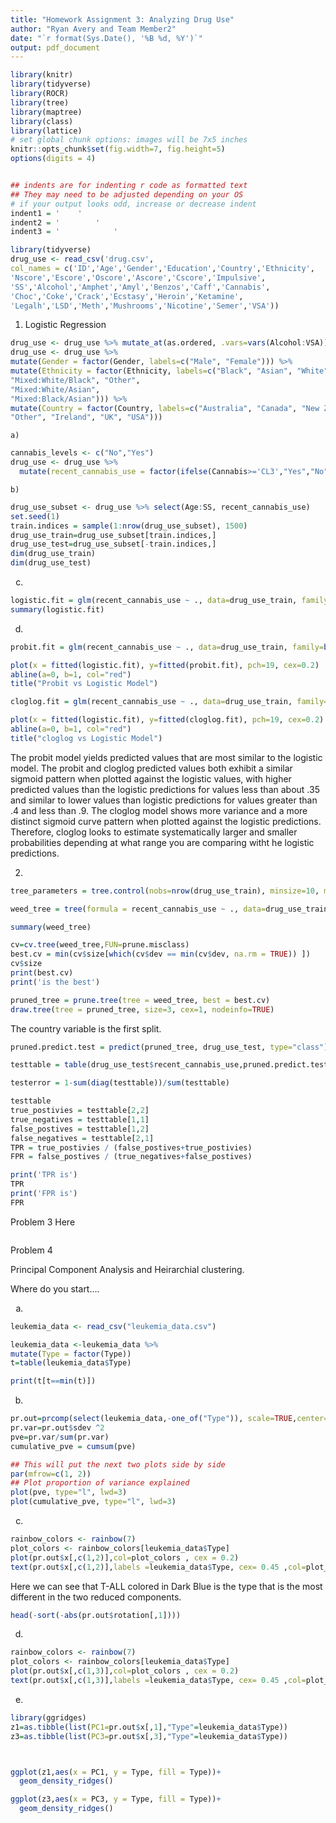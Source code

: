 ---
title: "Homework Assignment 3: Analyzing Drug Use"
author: "Ryan Avery and Team Member2"
date: "`r format(Sys.Date(), '%B %d, %Y')`"
output: pdf_document
---


```{r setup, echo=FALSE}
library(knitr)
library(tidyverse)
library(ROCR)
library(tree)
library(maptree)
library(class)
library(lattice)
# set global chunk options: images will be 7x5 inches
knitr::opts_chunk$set(fig.width=7, fig.height=5)
options(digits = 4)


## indents are for indenting r code as formatted text
## They may need to be adjusted depending on your OS
# if your output looks odd, increase or decrease indent
indent1 = '    '
indent2 = '        '
indent3 = '            '
```

```{r load, echo=FALSE}
library(tidyverse)
drug_use <- read_csv('drug.csv',
col_names = c('ID','Age','Gender','Education','Country','Ethnicity',
'Nscore','Escore','Oscore','Ascore','Cscore','Impulsive',
'SS','Alcohol','Amphet','Amyl','Benzos','Caff','Cannabis',
'Choc','Coke','Crack','Ecstasy','Heroin','Ketamine',
'Legalh','LSD','Meth','Mushrooms','Nicotine','Semer','VSA'))
```

1. Logistic Regression
```{r mutate, indent=indent2}
drug_use <- drug_use %>% mutate_at(as.ordered, .vars=vars(Alcohol:VSA))
drug_use <- drug_use %>%
mutate(Gender = factor(Gender, labels=c("Male", "Female"))) %>%
mutate(Ethnicity = factor(Ethnicity, labels=c("Black", "Asian", "White",
"Mixed:White/Black", "Other",
"Mixed:White/Asian",
"Mixed:Black/Asian"))) %>%
mutate(Country = factor(Country, labels=c("Australia", "Canada", "New Zealand",
"Other", "Ireland", "UK", "USA")))
```
    a) 
```{r cannabis, indent=indent2}
cannabis_levels <- c("No","Yes")
drug_use <- drug_use %>% 
  mutate(recent_cannabis_use = factor(ifelse(Cannabis>='CL3',"Yes","No"))) 

```
    b)  
```{r split, out.width='0.4\\linewidth', fig.show='hold', indent=indent1}
drug_use_subset <- drug_use %>% select(Age:SS, recent_cannabis_use)
set.seed(1)
train.indices = sample(1:nrow(drug_use_subset), 1500)
drug_use_train=drug_use_subset[train.indices,]
drug_use_test=drug_use_subset[-train.indices,]
dim(drug_use_train)
dim(drug_use_test)
```

  c)
```{r logreg, out.width='50%', fig.show='hold', indent=indent1}
logistic.fit = glm(recent_cannabis_use ~ ., data=drug_use_train, family=binomial(link="logit"))
summary(logistic.fit)
```
  d)
```{r}

probit.fit = glm(recent_cannabis_use ~ ., data=drug_use_train, family=binomial(link="probit"))

plot(x = fitted(logistic.fit), y=fitted(probit.fit), pch=19, cex=0.2)
abline(a=0, b=1, col="red")
title("Probit vs Logistic Model")


```

```{r}

cloglog.fit = glm(recent_cannabis_use ~ ., data=drug_use_train, family=binomial(link="cloglog"))

plot(x = fitted(logistic.fit), y=fitted(cloglog.fit), pch=19, cex=0.2)
abline(a=0, b=1, col="red")
title("cloglog vs Logistic Model")

```

The probit model yields predicted values that are most similar to the logistic model. The probit and cloglog predicted values both exhibit a similar sigmoid pattern when plotted against the logistic values, with higher predicted values than the logistic predictions for values less than about .35 and similar to lower values than logistic predictions for values greater than .4 and less than .9. The cloglog model shows more variance and a more distinct sigmoid curve pattern when plotted against the logistic predictions. Therefore, cloglog looks to estimate systematically larger and smaller probabilities depending at what range you are comparing witht he logistic predictions.

2.
```{r}
tree_parameters = tree.control(nobs=nrow(drug_use_train), minsize=10, mindev=1e-3)

weed_tree = tree(formula = recent_cannabis_use ~ ., data=drug_use_train ,control = tree_parameters)

summary(weed_tree)

```

```{r}
cv=cv.tree(weed_tree,FUN=prune.misclass)
best.cv = min(cv$size[which(cv$dev == min(cv$dev, na.rm = TRUE)) ])
cv$size
print(best.cv)
print('is the best')
```

```{r}
pruned_tree = prune.tree(tree = weed_tree, best = best.cv)
draw.tree(tree = pruned_tree, size=3, cex=1, nodeinfo=TRUE)
```

The country variable is the first split.


```{r}

pruned.predict.test = predict(pruned_tree, drug_use_test, type="class")

testtable = table(drug_use_test$recent_cannabis_use,pruned.predict.test)

testerror = 1-sum(diag(testtable))/sum(testtable)

testtable
true_postivies = testtable[2,2]
true_negatives = testtable[1,1]
false_postives = testtable[1,2]
false_negatives = testtable[2,1]
TPR = true_postivies / (false_postives+true_postivies)
FPR = false_postives / (true_negatives+false_postives)

print('TPR is')
TPR
print('FPR is')
FPR
```


Problem 3 Here


```{r}

```


Problem 4

Principal Component Analysis and Heirarchial clustering.

Where do you start....

a)
```{r,cache=TRUE}
leukemia_data <- read_csv("leukemia_data.csv")
```
```{r}

leukemia_data <-leukemia_data %>%
mutate(Type = factor(Type))
t=table(leukemia_data$Type)

print(t[t==min(t)])

```
b)
```{r}
pr.out=prcomp(select(leukemia_data,-one_of("Type")), scale=TRUE,center=TRUE)
pr.var=pr.out$sdev ^2
pve=pr.var/sum(pr.var)
cumulative_pve = cumsum(pve)

## This will put the next two plots side by side
par(mfrow=c(1, 2))
## Plot proportion of variance explained
plot(pve, type="l", lwd=3)
plot(cumulative_pve, type="l", lwd=3)
```
c)
```{r}

rainbow_colors <- rainbow(7)
plot_colors <- rainbow_colors[leukemia_data$Type]
plot(pr.out$x[,c(1,2)],col=plot_colors , cex = 0.2)
text(pr.out$x[,c(1,2)],labels =leukemia_data$Type, cex= 0.45 ,col=plot_colors)
```

Here we can see that T-ALL colored in Dark Blue is the type that is the most different in the two reduced components.
```{r}
head(-sort(-abs(pr.out$rotation[,1])))
```

d)
```{r}

rainbow_colors <- rainbow(7)
plot_colors <- rainbow_colors[leukemia_data$Type]
plot(pr.out$x[,c(1,3)],col=plot_colors , cex = 0.2)
text(pr.out$x[,c(1,3)],labels =leukemia_data$Type, cex= 0.45 ,col=plot_colors)
```

e)
```{r}
library(ggridges)
z1=as.tibble(list(PC1=pr.out$x[,1],"Type"=leukemia_data$Type))
z3=as.tibble(list(PC3=pr.out$x[,3],"Type"=leukemia_data$Type))



ggplot(z1,aes(x = PC1, y = Type, fill = Type))+
  geom_density_ridges()

ggplot(z3,aes(x = PC3, y = Type, fill = Type))+
  geom_density_ridges()
```


